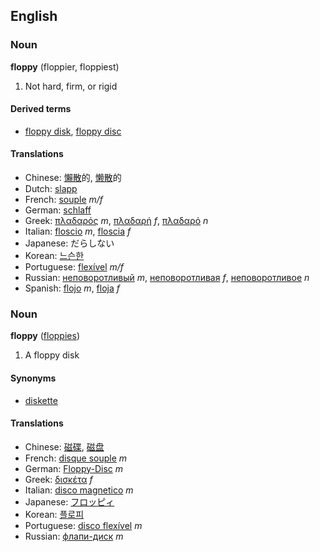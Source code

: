 ==English==
===Noun===
'''floppy''' (floppier, floppiest)

# Not hard, firm, or rigid

====Derived terms====
*[[floppy disk]], [[floppy disc]]

====Translations====
*Chinese: [[懶散]]的, [[懒散]]的
*Dutch: [[slapp]]
*French: [[souple]] ''m/f''
*German: [[schlaff]]
*Greek: [[πλαδαρός]] ''m'', [[πλαδαρή]] ''f'', [[πλαδαρό]] ''n''
*Italian: [[floscio]] ''m'', [[floscia]] ''f''
*Japanese: だらしない
*Korean: [[느슨한]]
*Portuguese: [[flexível]] ''m/f''
*Russian: [[неповоротливый]] ''m'', [[неповоротливая]] ''f'', [[неповоротливое]] ''n''
*Spanish: [[flojo]] ''m'', [[floja]] ''f''

===Noun===
'''floppy''' ([[floppies]])

# A floppy disk

====Synonyms====
*[[diskette]]

====Translations====
*Chinese: [[磁碟]], [[磁盘]]
*French: [[disque souple]] ''m''
*German: [[Floppy-Disc]] ''m''
*Greek: [[δισκέτα]] ''f''
*Italian: [[disco magnetico]] ''m''
*Japanese: [[フロッピィ]]
*Korean: [[플로피]]
*Portuguese: [[disco flexível]] ''m''
*Russian: [[флапи-диск]] ''m''